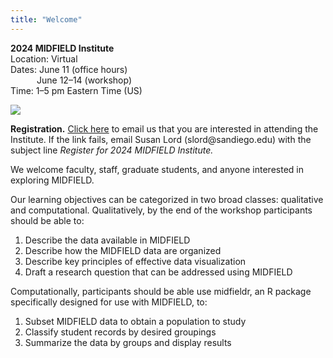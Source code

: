 ```yaml
---
title: "Welcome"
---
```


**2024 MIDFIELD Institute**  
Location: Virtual  
Dates: June 11 (office hours)  
$\qquad\ \,$ June 12--14 (workshop)  
Time: 1--5 pm Eastern Time (US)  

::: {layout="[[1,3]]"}
![](figures/midfield-grad-logo.png)

**Registration.** <a href="mailto:slord@sandiego.edu?subject=Register for 2024 MIDFIELD Institute&body=I am interested in attending the 2024 MIDFIELD Institute.">Click here</a> to email us that you are interested in attending the Institute. If the link fails, email Susan Lord (slord@sandiego.edu) with the subject line *Register for 2024 MIDFIELD Institute.*
:::





We welcome faculty, staff, graduate students, and anyone interested in exploring MIDFIELD.

Our learning objectives can be categorized in two broad classes: qualitative and computational. Qualitatively, by the end of the workshop participants should be able to: 

1. Describe the data available in MIDFIELD  
1. Describe how the MIDFIELD data are organized  
1. Describe key principles of effective data visualization
1. Draft a research question that can be addressed using MIDFIELD
 
Computationally, participants should be able use midfieldr, an R package specifically designed for use with MIDFIELD, to:

1. Subset MIDFIELD data to obtain a population to study  
1. Classify student records by desired groupings  
1. Summarize the data by groups and display results   

